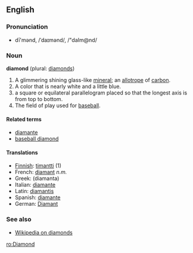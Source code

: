 ==English==
===Pronunciation===
*dī'mənd, /ˈdaɪmənd/, /"daIm@nd/

===Noun===
'''diamond''' (plural: [[diamonds]])<!-- pretty sure it can also be used as an uncountable noun as a material -->

#A glimmering shining glass-like [[mineral]]; an [[allotrope]] of [[carbon]].
#A color that is nearly white and a little blue.
#a square or equilateral parallelogram placed so that the longest axis is from top to bottom.
#The field of play used for [[baseball]].

====Related terms====
*[[diamante]]
*[[baseball diamond]]

====Translations====
*[[Finnish]]: [[timantti]] (1)
*French: [[diamant]] ''n.m.''
*Greek: (diamanta)
*Italian: [[diamante]]
*Latin: [[diamantis]]
*Spanish: [[diamante]]
*German: [[Diamant]]

===See also===
*[[wikipedia:en:Diamond|Wikipedia on diamonds]]

[[ro:Diamond]]